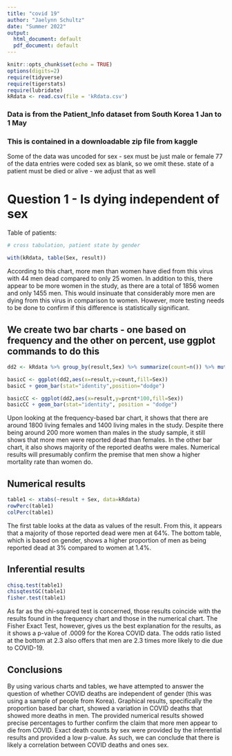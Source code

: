```yaml
---
title: "covid 19"
author: "Jaelynn Schultz"
date: "Summer 2022"
output:
  html_document: default
  pdf_document: default
---
```


```r
knitr::opts_chunk$set(echo = TRUE)
options(digits=2)
require(tidyverse)
require(tigerstats)
require(lubridate)
kRdata <- read.csv(file = 'kRdata.csv')
```
### Data is from the Patient_Info dataset from South Korea 1 Jan to 1 May 
### This is contained in a downloadable zip file from kaggle

Some of the data was uncoded for sex - sex must be just male or female
77 of the data entries were coded sex  as blank, so we omit these.
state of a patient must be died or alive - we adjust that as well   
  
# Question 1 - Is dying independent of sex


Table of patients:
```r

# cross tabulation, patient state by gender

with(kRdata, table(Sex, result))

```

According to this chart, more men than women have died from this virus with 44 men dead compared to only 25 women. In addition to this, there appear to be more women in the study, as there are a total of 1856 women and only 1455 men. This would insinuate that considerably more men are dying from this virus in comparison to women. However, more testing needs to be done to confirm if this difference is statistically significant.

## We create two bar charts - one based on frequency and the other on percent, use ggplot commands to do this

```r
dd2 <- kRdata %>% group_by(result,Sex) %>% summarize(count=n()) %>% mutate(prcnt=count/sum(count))

basicC <- ggplot(dd2,aes(x=result,y=count,fill=Sex))
basicC + geom_bar(stat="identity",position="dodge")

basicCC <- ggplot(dd2,aes(x=result,y=prcnt*100,fill=Sex)) 
basicCC + geom_bar(stat="identity", position = "dodge")
```

Upon looking at the frequency-based bar chart, it shows that there are around 1800 living females and 1400 living males in the study. Despite there being around 200 more women than males in the study sample, it still shows that more men were reported dead than females. In the other bar chart, it also shows majority of the reported deaths were males. Numerical results will presumably confirm the premise that men show a higher mortality rate than women do. 

  
## Numerical results

```r
table1 <- xtabs(~result + Sex, data=kRdata)
rowPerc(table1)
colPerc(table1)
```

The first table looks at the data as values of the result. From this, it appears that a majority of those reported dead were men at 64%. The bottom table, which is based on gender, shows a higher proportion of men as being reported dead at 3% compared to women at 1.4%. 

## Inferential results 

```r
chisq.test(table1)
chisqtestGC(table1)
fisher.test(table1)
```

As far as the chi-squared test is concerned, those results coincide with the results found in the frequency chart and those in the numerical chart. The Fisher Exact Test, however, gives us the best explanation for the results, as it shows a p-value of .0009 for the Korea COVID data. The odds ratio listed at the bottom at 2.3 also offers that men are 2.3 times more likely to die due to COVID-19.

## Conclusions

By using various charts and tables, we have attempted to answer the question of whether COVID deaths are independent of gender (this was using a sample of people from Korea). Graphical results, specifically the proportion based bar chart, showed a variation in COVID deaths that showed more deaths in men. The provided numerical results showed precise percentages to further confirm the claim that more men appear to die from COVID. Exact death counts by sex were provided by the inferential results and provided a low p-value. As such, we can conclude that there is likely a correlation between COVID deaths and ones sex.
